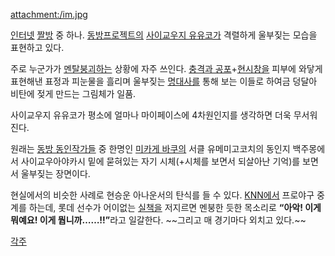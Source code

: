 attachment:/im.jpg

[[인터넷]] [[짤방]] 중 하나. [[동방프로젝트]]의 [[사이교우지 유유코]]가 격렬하게 울부짖는 모습을 표현하고 있다.

주로 누군가가 [[멘탈붕괴]]하는 상황에 자주 쓰인다. [[충격과 공포]]+[[현시창]]을 피부에 와닿게 표현해낸 표정과 피눈물을 흘리며 울부짖는 [[명대사]]를 통해 보는 이들로 하여금 덩달아 비탄에 젖게 만드는 그림체가 일품.

사이교우지 유유코가 평소에 얼마나 마이페이스에 4차원인지를 생각하면 더욱 무서워진다.

원래는 [[동방 동인작가들]] 중 한명인 [[미카게 바쿠]]의 서클 유메미고코치의 동인지 백주몽에서 사이교우아야카시 밑에 묻혀있는 자기 시체(+시체를 보면서 되살아난 기억)를 보면서 울부짖는 장면이다.

현실에서의 비슷한 사례로 현승운 아나운서의 탄식를 들 수 있다. [[KNN]]에서 프로야구 중계를 하는데, 롯데 선수가 어이없는 [[실책]]을 저지르면 멘붕한 듯한 목소리로 '''“아악! 이게 뭐예요! 이게 뭡니까……!!”'''라고 일갈한다. ~~그리고 매 경기마다 외치고 있다.~~

[[각주]]


